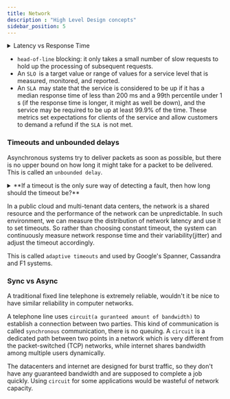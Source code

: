 ```yaml
---
title: Network
description : "High Level Design concepts"
sidebar_position: 5
---
```


<details>
    <summary>Latency vs Response Time</summary>
    - Response time is the time taken to respond to a request.
    - Latency is the time request waiting to be handled - during which it was latent.
</details>

- `head-of-line` blocking: it only takes a small number of slow requests to hold up the processing of subsequent requests.
- An `SLO `is a target value or range of values for a service level that is measured, monitored, and reported.
- An `SLA `may state that the service is considered to be up if it has a median response time of less than 200 ms and a 99th percentile under 1 s (if the
response time is longer, it might as well be down), and the service may be required to be up at least 99.9% of the time.
These metrics set expectations for clients of the service and allow customers to demand a refund if the `SLA `is not met.



### Timeouts and unbounded delays

Asynchronous systems try to deliver packets as soon as possible, but there is no upper bound on how long it might take for a packet to be delivered.
This is called an `unbounded delay`.

<details>
<summary>**If a timeout is the only sure way of detecting a fault, then how long should the timeout be?**</summary>

    ** There is unfortunately no simple answer. **
    - A short timeout will detect faults quickly, but it might also generate false positives.
    - A long timeout will generate fewer false positives, but it will take longer to detect actual faults.

    When a node is declared dead it's work is reassigned to other nodes. This is called `failover`. It burdens the
    other nodes and increases the latency of the system or even cause it to fail. This is called `cascading failure`.
</details>

In a public cloud and multi-tenant data centers, the network is a shared resource and the performance of the network can be unpredictable.
In such environment, we can measure the distribution of network latency and use it to set timeouts.
So rather than choosing constant timeout, the system can continuously measure network response time and their
variability(jitter) and adjust the timeout accordingly.

This is called `adaptive timeouts` and used by Google's Spanner, Cassandra and F1 systems.


### Sync vs Async
A traditional fixed line telephone is extremely reliable,
wouldn't it be nice to have similar reliability in computer networks.

A telephone line uses `circuit(a guranteed amount of bandwidth)` to establish a connection between two parties.
This kind of communication is called `synchronous` communication, there is no queuing.
A `circuit` is a dedicated path between two points in a network which is very different from the packet-switched (TCP)
networks, while internet shares bandwidth among multiple users dynamically.

The datacenters and internet are designed for burst traffic, so they don't have any guaranteed bandwidth and are
supposed to complete a job quickly.
Using `circuit` for some applications would be wasteful of network capacity.

